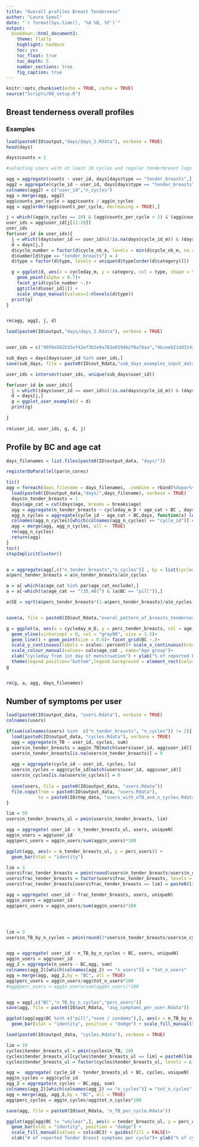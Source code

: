 ```yaml
---
title: "Overall profiles Breast Tenderness"
author: "Laura Symul"
date: "`r format(Sys.time(), '%d %B, %Y')`"
output: 
  bookdown::html_document2: 
    theme: flatly
    highlight: haddock
    toc: yes
    toc_float: true
    toc_depth: 5
    number_sections: true
    fig_caption: true
---
```



```r
knitr::opts_chunk$set(echo = TRUE, cache = TRUE)
source("Scripts/00_setup.R")
```



## Breast tenderness overall profiles

### Examples


```r
load(paste0(IO$output,"days/days_1.Rdata"), verbose = TRUE)
head(days)
```


```r
days$counts = 1

#selecting users with at least 10 cycles and regular tenderbreast logs

agg = aggregate(counts ~ user_id, days[days$type == "tender_breasts",], length)
agg2 = aggregate(cycle_id ~ user_id, days[days$type == "tender_breasts",], function(x) length(unique(x)))
colnames(agg2) = c("user_id","n_cycles")
agg = merge(agg, agg2)
agg$counts_per_cycle = agg$counts / agg$n_cycles
agg = agg[order(agg$counts_per_cycle, decreasing = TRUE),]

j = which((agg$n_cycles == 10) & (agg$counts_per_cycle > 2) & (agg$counts_per_cycle < 10))
user_ids = agg$user_id[j[11:20]]
user_ids
for(user_id in user_ids){
  j = which((days$user_id == user_id)&(!is.na(days$cycle_id_m)) & (days$category != "pill_hbc"))
  d = days[j,]
  d$cycle_number = factor(d$cycle_nb_m, levels = min(d$cycle_nb_m, na.rm = TRUE):max(d$cycle_nb_m, na.rm = TRUE))
  d$number[d$type == "tender_breasts"] = 4
  d$type = factor(d$type, levels = unique(d$type[order(d$category)]))

  g = ggplot(d, aes(x = cycleday_m, y = category, col = type, shape = type)) + 
    geom_point(alpha = 0.7)+ 
    facet_grid(cycle_number ~.)+ 
    ggtitle(d$user_id[1]) + 
    scale_shape_manual(values=1:nlevels(d$type))
  print(g) 
}


rm(agg, agg2, j, d)

```





```r

load(paste0(IO$output,"days/days_1.Rdata"), verbose = TRUE)


user_ids = c("40f6e582b35ef42ef3b2e9a783e8194b2f0a78aa","4bceeb21dd3142bedaed8abc54a7b2bcd076684b","94f55bdf0d9578f67b0081e323ac4a450c3566f3","2dd96c502ae01790d3ff2b1ba82c789dfd7d67fb", "04d477f475a1ceda17530be0722ceaa51463e10c", "deca57f4123bc1ba0838f5664f5a5326157c3ed5","18c77b19e053e094a752e28b99bc3c9c61e9a343")

sub_days = days[days$user_id %in% user_ids,]
save(sub_days, file = paste0(IO$out_Rdata,"sub_days_examples_input_data.Rdata"))

user_ids = intersect(user_ids, unique(sub_days$user_id))

for(user_id in user_ids){
  j = which((days$user_id == user_id)&(!is.na(days$cycle_id_m)) & (days$category != "pill_hbc"))
  d = days[j,]
  g = ggplot_user_example(d = d)
  print(g)
  
}

rm(user_id, user_ids, g, d, j)


```




## Profile by BC and age cat


```r

days_filenames = list.files(paste0(IO$output_data, "days/"))

registerDoParallel(par$n_cores)

tic()
agg = foreach(days_filename = days_filenames, .combine = rbind)%dopar%{
  load(paste0(IO$output_data,"days/",days_filename), verbose = TRUE)
  days$n_tender_breasts = 1
  days$age_cat = cut(days$age, breaks = breaks$age)
  agg = aggregate(n_tender_breasts ~ cycleday_m_D + age_cat + BC , days[days$type == TB,], length)
  agg_n_cycles = aggregate(cycle_id ~ age_cat + BC,days, function(x) length(unique(x))) 
  colnames(agg_n_cycles)[which(colnames(agg_n_cycles) == "cycle_id")] = "n_cycles"
  agg = merge(agg, agg_n_cycles, all =  TRUE)
  rm(agg_n_cycles)
  return(agg)
}
toc()
stopImplicitCluster()


a = aggregate(agg[,c("n_tender_breasts","n_cycles")] , by = list(cycleday_m_D = agg$cycleday_m_D, age_cat = agg$age_cat, BC = agg$BC), FUN = sum)
a$perc_tender_breasts = a$n_tender_breasts/a$n_cycles

a = a[-which(a$age_cat %in% par$age_cat_exclude),]
a = a[-which((a$age_cat == "(35,40]") & (a$BC == "pill")),]

a$SE = sqrt(a$perc_tender_breasts*(1-a$perc_tender_breasts)/a$n_cycles)


save(a, file = paste0(IO$out_Rdata,"overal_pattern_of_breasts_tenderness_by_age_and_BC.Rdata"))

g = ggplot(a, aes(x = cycleday_m_D, y = perc_tender_breasts, col = age_cat)) + 
  geom_vline(xintercept = 0, col = "gray90", size = 1.5)+
  geom_line() + geom_point(size = 0.6)+ facet_grid(BC ~.)+
  scale_y_continuous(labels = scales::percent)+ scale_x_continuous(breaks = par$x.axis)+
  scale_colour_manual(values= cols$age_cat , name="Age group")+
  xlab("cycleday from 1st day of menstruation") + ylab("% of reported breasts tenderness")+
  theme(legend.position="bottom",legend.background = element_rect(color="gray90", fill = NA))
g


rm(g, a, agg, days_filenames)

```




## Number of symptoms per user

```r

load(paste0(IO$output_data, "users.Rdata"), verbose = TRUE)
colnames(users)

if(sum(colnames(users) %in%  c("n_tender_breasts", "n_cycles")) != 2){
  load(paste0(IO$output_data, "cycles.Rdata"), verbose = TRUE)
  agg = aggregate(n_TB ~ user_id, cycles, sum)
  users$n_tender_breasts = agg$n_TB[match(users$user_id, agg$user_id)]
  users$n_tender_breasts[is.na(users$n_tender_breasts)] = 0
  
  agg = aggregate(cycle_id ~ user_id, cycles, lu)
  users$n_cycles = agg$cycle_id[match(users$user_id, agg$user_id)]
  users$n_cycles[is.na(users$n_cycles)] = 0
  
  save(users, file = paste0(IO$output_data, "users.Rdata"))
  file.copy(from = paste0(IO$output_data, "users.Rdata"), 
            to = paste0(IO$tmp_data, "users_with_nTB_and_n_cycles.Rdata"), overwrite = TRUE)
}

lim = 50
users$n_tender_breasts_ul = pmin(users$n_tender_breasts, lim)

agg = aggregate( user_id ~ n_tender_breasts_ul, users, uniqueN)
agg$n_users = agg$user_id
agg$perc_users = agg$n_users/sum(agg$n_users)*100

ggplot(agg, aes(x = n_tender_breasts_ul, y = perc_users)) +
  geom_bar(stat = "identity")

lim = 3
users$frac_tender_breasts = pmin(round(users$n_tender_breasts/users$n_cycles, digits = 1),lim)
users$frac_tender_breasts = factor(users$frac_tender_breasts, levels = c(sort(unique(users$frac_tender_breasts)),paste0(lim,"+")))
users$frac_tender_breasts[users$frac_tender_breasts == lim] = paste0(lim,"+")

agg = aggregate( user_id ~ frac_tender_breasts, users, uniqueN)
agg$n_users = agg$user_id
agg$perc_users = agg$n_users/sum(agg$n_users)*100




lim = 3
users$n_TB_by_n_cycles = pmin(round(3*users$n_tender_breasts/users$n_cycles)/3,lim)


agg = aggregate( user_id ~ n_TB_by_n_cycles + BC, users, uniqueN)
agg$n_users = agg$user_id
agg_2 = aggregate(n_users ~ BC,agg, sum)
colnames(agg_2)[which(colnames(agg_2) == "n_users")] = "tot_n_users"
agg = merge(agg, agg_2,by = "BC", all = TRUE)
agg$perc_users = agg$n_users/agg$tot_n_users*100
#agg$perc_users = agg$n_users/sum(agg$n_users)*100


agg = agg[,c("BC","n_TB_by_n_cycles","perc_users")]
save(agg, file = paste0(IO$out_Rdata, "avg_symptoms_per_user.Rdata"))

ggplot(agg[agg$BC %in% c("pill","none / condoms"),], aes(x = n_TB_by_n_cycles, y = perc_users, fill = BC)) +
  geom_bar(stat = "identity", position = "dodge") + scale_fill_manual(values = cols$BC)

```


```r

load(paste0(IO$output_data, "cycles.Rdata"), verbose = TRUE)

lim = 10
cycles$tender_breasts_ul = pmin(cycles$n_TB, 10)
cycles$tender_breasts_ul[cycles$tender_breasts_ul == lim] = paste0(lim, "+")
cycles$tender_breasts_ul = factor(cycles$tender_breasts_ul, levels = c(0:(lim-1),paste0(lim, "+")))

agg =  aggregate( cycle_id ~ tender_breasts_ul + BC, cycles, uniqueN)
agg$n_cycles = agg$cycle_id
agg_2 = aggregate(n_cycles ~ BC,agg, sum)
colnames(agg_2)[which(colnames(agg_2) == "n_cycles")] = "tot_n_cycles"
agg = merge(agg, agg_2,by = "BC", all = TRUE)
agg$perc_cycles = agg$n_cycles/agg$tot_n_cycles*100

save(agg, file = paste0(IO$out_Rdata, "n_TB_per_cycle.Rdata"))

ggplot(agg[agg$BC != "unclear",], aes(x = tender_breasts_ul, y = perc_cycles, fill = BC)) +
  geom_bar(stat = "identity", position = "dodge") + 
  scale_fill_manual(values = cols$BC3) + guides(fill = FALSE)+
  xlab("# of reported Tender Breast symptoms per cycle")+ ylab("% of cycles")
  
  



```



